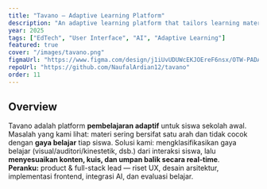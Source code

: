 ```yaml
---
title: "Tavano — Adaptive Learning Platform"
description: "An adaptive learning platform that tailors learning materials and strategies based on students' learning styles."
year: 2025
tags: ["EdTech", "User Interface", "AI", "Adaptive Learning"]
featured: true
cover: "/images/tavano.png"
figmaUrl: "https://www.figma.com/design/j1iUvUDUWcEKJOEreF6nsx/OTW-PADANG?node-id=0-1&t=vOjeiSYR0L6GKA1h-1"
repoUrl: "https://github.com/NaufalArdian12/tavano"
order: 11
---
```


## Overview
Tavano adalah platform **pembelajaran adaptif** untuk siswa sekolah awal. Masalah yang kami lihat: materi sering bersifat satu arah dan tidak cocok dengan **gaya belajar** tiap siswa. Solusi kami: mengklasifikasikan gaya belajar (visual/auditori/kinestetik, dsb.) dari interaksi siswa, lalu **menyesuaikan konten, kuis, dan umpan balik secara real-time**.  
**Peranku:** product & full-stack lead — riset UX, desain arsitektur, implementasi frontend, integrasi AI, dan evaluasi belajar.